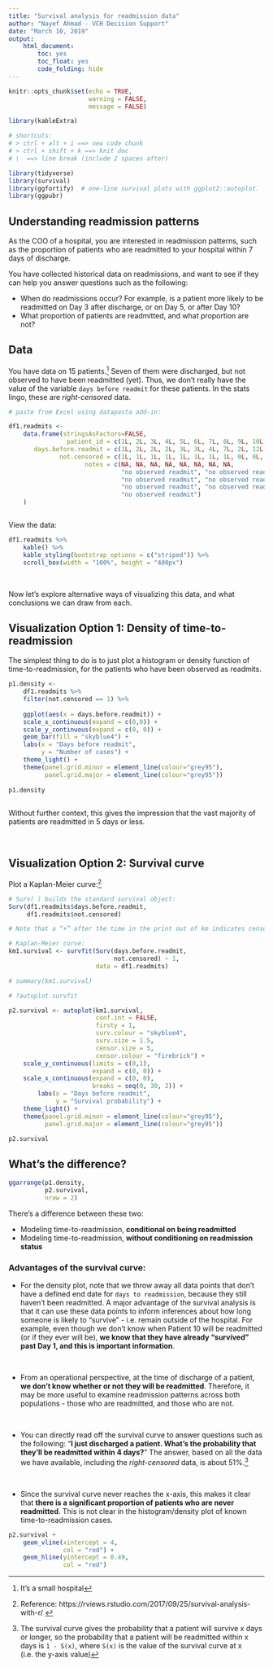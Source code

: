 ```yaml
---
title: "Survival analysis for readmission data"
author: "Nayef Ahmad - VCH Decision Support"
date: "March 10, 2019"
output: 
    html_document: 
        toc: yes
        toc_float: yes
        code_folding: hide
---
```


```r
knitr::opts_chunk$set(echo = TRUE, 
                      warning = FALSE, 
                      message = FALSE)

library(kableExtra)

# shortcuts: 
# > ctrl + alt + i ==> new code chunk
# > ctrl + shift + k ==> knit doc 
# \  ==> line break (include 2 spaces after)
```


```r
library(tidyverse)
library(survival)
library(ggfortify)  # one-line survival plots with ggplot2::autoplot.
library(ggpubr)

```


## Understanding readmission patterns
As the COO of a hospital, you are interested in readmission patterns, such as the proportion of patients who are readmitted to your hospital within 7 days of discharge. 

You have collected historical data on readmissions, and want to see if they can help you answer questions such as the following: 

* When do readmissions occur? For example, is a patient more likely to be readmitted on Day 3 after discharge, or on Day 5, or after Day 10?  
* What proportion of patients are readmitted, and what proportion are not? 


## Data
You have data on 15 patients.^[It's a small hospital] Seven of them were discharged, but not observed to have been readmitted (yet). Thus, we don't really have the value of the variable `days before readmit` for these patients. In the stats lingo, these are *right-censored* data.   

```r
# paste from Excel using datapasta add-in: 

df1.readmits <- 
    data.frame(stringsAsFactors=FALSE,
                patient_id = c(1L, 2L, 3L, 4L, 5L, 6L, 7L, 8L, 9L, 10L, 11L, 12L, 13L, 14L, 15L),
       days.before.readmit = c(1L, 2L, 2L, 2L, 3L, 3L, 4L, 7L, 2L, 12L, 15L, 30L, 2L, 22L, 4L),
              not.censored = c(1L, 1L, 1L, 1L, 1L, 1L, 1L, 1L, 0L, 0L, 0L, 0L, 0L, 0L, 0L),
                     notes = c(NA, NA, NA, NA, NA, NA, NA, NA,
                               "no observed readmit", "no observed readmit",
                               "no observed readmit", "no observed readmit",
                               "no observed readmit", "no observed readmit",
                               "no observed readmit")
    )



```

View the data: 
``` r
df1.readmits %>% 
    kable() %>% 
    kable_styling(bootstrap_options = c("striped")) %>%
    scroll_box(width = "100%", height = "400px")

```

\  
\  

Now let's explore alternative ways of visualizing this data, and what conclusions we can draw from each. 


## Visualization Option 1: Density of time-to-readmission

The simplest thing to do is to just plot a histogram or density function of time-to-readmission, for the patients who have been observed as readmits. 

```r

p1.density <- 
    df1.readmits %>% 
    filter(not.censored == 1) %>% 
    
    ggplot(aes(x = days.before.readmit)) + 
    scale_x_continuous(expand = c(0,0)) +
    scale_y_continuous(expand = c(0, 0)) + 
    geom_bar(fill = "skyblue4") + 
    labs(x = "Days before readmit", 
         y = "Number of cases") + 
    theme_light() + 
    theme(panel.grid.minor = element_line(colour="grey95"), 
          panel.grid.major = element_line(colour="grey95"))
    
p1.density
    
```

Without further context, this gives the impression that the vast majority of patients are readmitted in 5 days or less. 


\  
\  


## Visualization Option 2: Survival curve

Plot a Kaplan-Meier curve:^[Reference: https://rviews.rstudio.com/2017/09/25/survival-analysis-with-r/ ] 

```r
# Surv( ) builds the standard survival object: 
Surv(df1.readmits$days.before.readmit,
     df1.readmits$not.censored)

# Note that a “+” after the time in the print out of km indicates censoring.
```


```r
# Kaplan-Meier curve: 
km1.survival <- survfit(Surv(days.before.readmit, 
                             not.censored) ~ 1,
                        data = df1.readmits)

# summary(km1.survival)

```


```r

# ?autoplot.survfit

p2.survival <- autoplot(km1.survival,
                        conf.int = FALSE, 
                        firsty = 1, 
                        surv.colour = "skyblue4",
                        surv.size = 1.5, 
                        censor.size = 5, 
                        censor.colour = "firebrick") + 
    scale_y_continuous(limits = c(0,1), 
                       expand = c(0, 0)) + 
    scale_x_continuous(expand = c(0, 0), 
                       breaks = seq(0, 30, 2)) + 
        labs(x = "Days before readmit",
             y = "Survival probability") + 
    theme_light() + 
    theme(panel.grid.minor = element_line(colour="grey95"), 
          panel.grid.major = element_line(colour="grey95"))

p2.survival

```




## What's the difference? 
```r
ggarrange(p1.density, 
          p2.survival, 
          nrow = 2)

```


There's a difference between these two: 

* Modeling time-to-readmission, **conditional on being readmitted**
* Modeling time-to-readmission, **without conditioning on readmission status** 

### Advantages of the survival curve: 
* For the density plot, note that we throw away all data points that don't have a defined end date for `days to readmission`, because they still haven't been readmitted. A major advantage of the survival analysis is that it can use these data points to inform inferences about how long someone is likely to "survive" - i.e. remain outside of the hospital. For example, even though we don't know when Patient 10 will be readmitted (or if they ever will be), **we know that they have already "survived" past Day 1, and this is important information**. 

\  

* From an operational perspective, at the time of discharge of a patient, **we don't know whether or not they will be readmitted**. Therefore, it may be more useful to examine readmission patterns across both populations - those who are readmitted, and those who are not. 

\  

* You can directly read off the survival curve to answer questions such as the following: "**I just discharged a patient. What's the probability that they'll be readmitted within 4 days?**" The answer, based on all the data we have available, including the *right-censored* data, is about 51%.^[The survival curve gives the probability that a patient will survive x days or longer, so the probability that a patient will be readmitted within x days is `1 - S(x)`, where `S(x)` is the value of the survival curve at x (i.e. the y-axis value)] 

\  

* Since the survival curve never reaches the x-axis, this makes it clear that **there is a significant proportion of patients who are never readmitted**. This is not clear in the histogram/density plot of known time-to-readmission cases. 

```r
p2.survival + 
    geom_vline(xintercept = 4, 
               col = "red") + 
    geom_hline(yintercept = 0.49, 
               col = "red")

```


